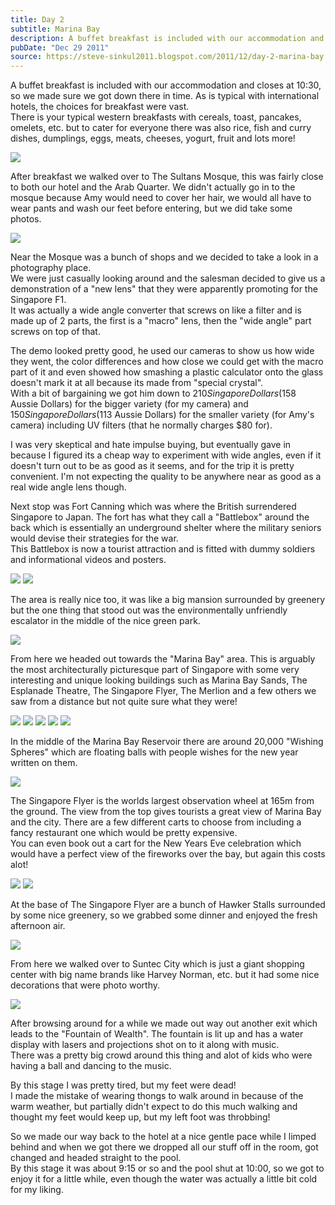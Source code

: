 ```yaml
---
title: Day 2
subtitle: Marina Bay
description: A buffet breakfast is included with our accommodation and closes at 10:30, so we made sure we got down there in time. As is typical with int...
pubDate: "Dec 29 2011"
source: https://steve-sinkul2011.blogspot.com/2011/12/day-2-marina-bay.html
---
```



A buffet breakfast is included with our accommodation and closes at 10:30, so we made sure we got down there in time. As is typical with international hotels, the choices for breakfast were vast.  
There is your typical western breakfasts with cereals, toast, pancakes, omelets, etc. but to cater for everyone there was also rice, fish and curry dishes, dumplings, eggs, meats, cheeses, yogurt, fruit and lots more!

<Img
  originalAspectRatio
  src="2011-singapore-kuala-lumpur/ani0qvhxdktzycurign5.jpg"
/>

After breakfast we walked over to The Sultans Mosque, this was fairly close to both our hotel and the Arab Quarter. We didn't actually go in to the mosque because Amy would need to cover her hair, we would all have to wear pants and wash our feet before entering, but we did take some photos.

<Img src="2011-singapore-kuala-lumpur/qpnvv7siv48gwircii1s.jpg" />

Near the Mosque was a bunch of shops and we decided to take a look in a photography place.  
We were just casually looking around and the salesman decided to give us a demonstration of a "new lens" that they were apparently promoting for the Singapore F1.  
It was actually a wide angle converter that screws on like a filter and is made up of 2 parts, the first is a "macro" lens, then the "wide angle" part screws on top of that.

The demo looked pretty good, he used our cameras to show us how wide they went, the color differences and how close we could get with the macro part of it and even showed how smashing a plastic calculator onto the glass doesn't mark it at all because its made from "special crystal".  
With a bit of bargaining we got him down to $210 Singapore Dollars ($158 Aussie Dollars) for the bigger variety (for my camera) and $150 Singapore Dollars ($113 Aussie Dollars) for the smaller variety (for Amy's camera) including UV filters (that he normally charges $80 for).

I was very skeptical and hate impulse buying, but eventually gave in because I figured its a cheap way to experiment with wide angles, even if it doesn't turn out to be as good as it seems, and for the trip it is pretty convenient. I'm not expecting the quality to be anywhere near as good as a real wide angle lens though.

Next stop was Fort Canning which was where the British surrendered Singapore to Japan. The fort has what they call a "Battlebox" around the back which is essentially an underground shelter where the military seniors would devise their strategies for the war.  
This Battlebox is now a tourist attraction and is fitted with dummy soldiers and informational videos and posters.

<Grid>
  <Img src="2011-singapore-kuala-lumpur/iwqsovaus94ahl34avy6.jpg" />
  <Img src="2011-singapore-kuala-lumpur/kpukpfld6h7n6knfbapg.jpg" />
</Grid>

The area is really nice too, it was like a big mansion surrounded by greenery but the one thing that stood out was the environmentally unfriendly escalator in the middle of the nice green park.

<Img
  originalAspectRatio
  src="2011-singapore-kuala-lumpur/pyqzr9zfogvklijwr6yv.jpg"
/>

From here we headed out towards the "Marina Bay" area. This is arguably the most architecturally picturesque part of Singapore with some very interesting and unique looking buildings such as Marina Bay Sands, The Esplanade Theatre, The Singapore Flyer, The Merlion and a few others we saw from a distance but not quite sure what they were!

<Grid>
  <Img src="2011-singapore-kuala-lumpur/dum4skkukjdkv2lvnxak.jpg" />
  <Img src="2011-singapore-kuala-lumpur/hehpecavypmfwmuipgbz.jpg" />
  <Img src="2011-singapore-kuala-lumpur/n84gxe9v73amygmtad1e.jpg" />
  <Img src="2011-singapore-kuala-lumpur/iw2qoxksaaz0yw2vmavy.jpg" />
  <Img src="2011-singapore-kuala-lumpur/adwvzc8v5hiykahz1ozq.jpg" />
</Grid>

In the middle of the Marina Bay Reservoir there are around 20,000 "Wishing Spheres" which are floating balls with people wishes for the new year written on them.

<Img
  originalAspectRatio
  src="2011-singapore-kuala-lumpur/nz4qpctctnsfkk5rn8ec.jpg"
/>

The Singapore Flyer is the worlds largest observation wheel at 165m from the ground. The view from the top gives tourists a great view of Marina Bay and the city. There are a few different carts to choose from including a fancy restaurant one which would be pretty expensive.  
You can even book out a cart for the New Years Eve celebration which would have a perfect view of the fireworks over the bay, but again this costs alot!

<Grid>
  <Img src="2011-singapore-kuala-lumpur/msqincavt45oofdkyvsv.jpg" />
  <Img src="2011-singapore-kuala-lumpur/oqcrxerhzjopgqbcirtr.jpg" />
</Grid>

At the base of The Singapore Flyer are a bunch of Hawker Stalls surrounded by some nice greenery, so we grabbed some dinner and enjoyed the fresh afternoon air.

<Img
  originalAspectRatio
  src="2011-singapore-kuala-lumpur/k3ukgll4oaocykdkjbs1.jpg"
/>

From here we walked over to Suntec City which is just a giant shopping center with big name brands like Harvey Norman, etc. but it had some nice decorations that were photo worthy.

<Img
  originalAspectRatio
  src="2011-singapore-kuala-lumpur/bybynidxr9slivbmfdfx.jpg"
/>

After browsing around for a while we made out way out another exit which leads to the "Fountain of Wealth". The fountain is lit up and has a water display with lasers and projections shot on to it along with music.  
There was a pretty big crowd around this thing and alot of kids who were having a ball and dancing to the music.

By this stage I was pretty tired, but my feet were dead!  
I made the mistake of wearing thongs to walk around in because of the warm weather, but partially didn't expect to do this much walking and thought my feet would keep up, but my left foot was throbbing!

So we made our way back to the hotel at a nice gentle pace while I limped behind and when we got there we dropped all our stuff off in the room, got changed and headed straight to the pool.  
By this stage it was about 9:15 or so and the pool shut at 10:00, so we got to enjoy it for a little while, even though the water was actually a little bit cold for my liking.
